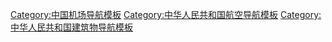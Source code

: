 [[Category:中国机场导航模板|Category:中国机场导航模板]]
[[Category:中华人民共和国航空导航模板|Category:中华人民共和国航空导航模板]]
[[Category:中华人民共和国建筑物导航模板|Category:中华人民共和国建筑物导航模板]]